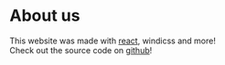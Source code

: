 # About us

This website was made with [react](https://reactjs.org/), windicss and more!  
Check out the source code on [github](https://github.com/N0tExisting/vite-react-boilerplate)!
